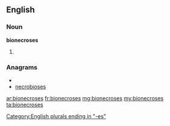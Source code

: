 ==English==

===Noun===
'''bionecroses'''

# {{plural of|[[bionecrosis]]}}

===Anagrams===
* {{alphagram|bceeinoorss}}
* [[necrobioses#English|necrobioses]]


[[Category:English plurals ending in "-es"]]

[[ar:bionecroses]]
[[fr:bionecroses]]
[[mg:bionecroses]]
[[my:bionecroses]]
[[ta:bionecroses]]